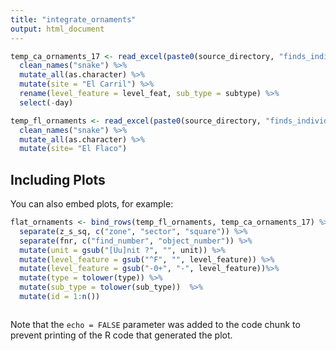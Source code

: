 ```yaml
---
title: "integrate_ornaments"
output: html_document
---
```



```r

temp_ca_ornaments_17 <- read_excel(paste0(source_directory, "finds_individual/ornaments/List Ornaments Carril 2017.xlsx")) %>%
  clean_names("snake") %>%
  mutate_all(as.character) %>%
  mutate(site = "El Carril") %>%
  rename(level_feature = level_feat, sub_type = subtype) %>%
  select(-day)

temp_fl_ornaments <- read_excel(paste0(source_directory, "finds_individual/ornaments/Ornament database El Flaco_complete.xlsx")) %>%
  clean_names("snake") %>%
  mutate_all(as.character) %>%
  mutate(site= "El Flaco")

```

## Including Plots

You can also embed plots, for example:

```r

flat_ornaments <- bind_rows(temp_fl_ornaments, temp_ca_ornaments_17) %>%
  separate(z_s_sq, c("zone", "sector", "square")) %>%
  separate(fnr, c("find_number", "object_number")) %>%
  mutate(unit = gsub("[Uu]nit ?", "", unit)) %>%
  mutate(level_feature = gsub("^F", "", level_feature)) %>%
  mutate(level_feature = gsub("-0+", "-", level_feature))%>%
  mutate(type = tolower(type)) %>%
  mutate(sub_type = tolower(sub_type))  %>%
  mutate(id = 1:n()) 



```

Note that the `echo = FALSE` parameter was added to the code chunk to prevent printing of the R code that generated the plot.
